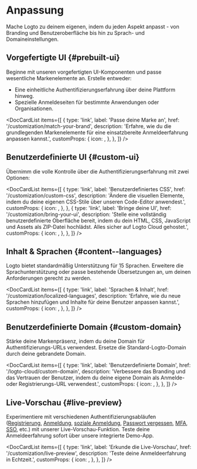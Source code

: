 
# Anpassung

Mache Logto zu deinem eigenen, indem du jeden Aspekt anpasst - von Branding und Benutzeroberfläche bis hin zu Sprach- und Domaineinstellungen.

## Vorgefertigte UI \{#prebuilt-ui}

Beginne mit unseren vorgefertigten UI-Komponenten und passe wesentliche Markenelemente an. Erstelle entweder:

- Eine einheitliche Authentifizierungserfahrung über deine Plattform hinweg.
- Spezielle Anmeldeseiten für bestimmte Anwendungen oder Organisationen.

<DocCardList
  items={[
    {
      type: 'link',
      label: 'Passe deine Marke an',
      href: '/customization/match-your-brand',
      description:
        'Erfahre, wie du die grundlegenden Markenelemente für eine einsatzbereite Anmeldeerfahrung anpassen kannst.',
      customProps: {
        icon: <CustomizationIcon />,
      },
    },
  ]}
/>

## Benutzerdefinierte UI \{#custom-ui}

Übernimm die volle Kontrolle über die Authentifizierungserfahrung mit zwei Optionen:

<DocCardList
  items={[
    {
      type: 'link',
      label: 'Benutzerdefiniertes CSS',
      href: '/customization/custom-css',
      description:
        'Ändere die visuellen Elemente, indem du deine eigenen CSS-Stile über unseren Code-Editor anwendest.',
      customProps: {
        icon: <BrushIcon />,
      },
    },
    {
      type: 'link',
      label: 'Bringe deine UI',
      href: '/customization/bring-your-ui',
      description:
        'Stelle eine vollständig benutzerdefinierte Oberfläche bereit, indem du dein HTML, CSS, JavaScript und Assets als ZIP-Datei hochlädst. Alles sicher auf Logto Cloud gehostet.',
      customProps: {
        icon: <FlaskIcon />,
      },
    },
  ]}
/>

## Inhalt & Sprachen \{#content--languages}

Logto bietet standardmäßig Unterstützung für 15 Sprachen. Erweitere die Sprachunterstützung oder passe bestehende Übersetzungen an, um deinen Anforderungen gerecht zu werden.

<DocCardList
  items={[
    {
      type: 'link',
      label: 'Sprachen & Inhalt',
      href: '/customization/localized-languages',
      description:
        'Erfahre, wie du neue Sprachen hinzufügen und Inhalte für deine Benutzer anpassen kannst.',
      customProps: {
        icon: <LanguagesIcon />,
      },
    },
  ]}
/>

## Benutzerdefinierte Domain \{#custom-domain}

Stärke deine Markenpräsenz, indem du deine Domain für Authentifizierungs-URLs verwendest. Ersetze die Standard-Logto-Domain durch deine gebrandete Domain.

<DocCardList
  items={[
    {
      type: 'link',
      label: 'Benutzerdefinierte Domain',
      href: '/logto-cloud/custom-domain',
      description:
        'Verbessere das Branding und das Vertrauen der Benutzer, indem du deine eigene Domain als Anmelde- oder Registrierungs-URL verwendest.',
      customProps: {
        icon: <UserFlowIcon />,
      },
    },
  ]}
/>

## Live-Vorschau \{#live-preview}

Experimentiere mit verschiedenen Authentifizierungsabläufen ([Registrierung](/end-user-flows/sign-up-and-sign-in/sign-up), [Anmeldung](/end-user-flows/sign-up-and-sign-in/sign-in), [soziale Anmeldung](/end-user-flows/sign-up-and-sign-in/social-sign-in), [Passwort vergessen](/end-user-flows/sign-up-and-sign-in/reset-password), [MFA](/end-user-flows/mfa), [SSO](/end-user-flows/enterprise-sso), etc.) mit unserer Live-Vorschau-Funktion. Teste deine Anmeldeerfahrung sofort über unsere integrierte Demo-App.

<DocCardList
  items={[
    {
      type: 'link',
      label: 'Erkunde die Live-Vorschau',
      href: '/customization/live-preview',
      description: 'Teste deine Anmeldeerfahrung in Echtzeit.',
      customProps: {
        icon: <StartIcon />,
      },
    },
  ]}
/>
